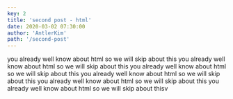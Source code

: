 ```yaml
---
key: 2
title: 'second post - html'
date: 2020-03-02 07:30:00
author: 'AntlerKim'
path: '/second-post'
---
```

you already well know about html so we will skip about this
you already well know about html so we will skip about this
you already well know about html so we will skip about this
you already well know about html so we will skip about this
you already well know about html so we will skip about this
you already well know about html so we will skip about thisv